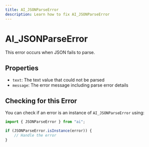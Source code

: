 ```yaml
---
title: AI_JSONParseError
description: Learn how to fix AI_JSONParseError
---
```


# AI_JSONParseError
This error occurs when JSON fails to parse.

## Properties
- `text`: The text value that could not be parsed
- `message`: The error message including parse error details

## Checking for this Error

You can check if an error is an instance of `AI_JSONParseError` using:

```typescript
import { JSONParseError } from "ai";

if (JSONParseError.isInstance(error)) {
    // Handle the error
}
```
